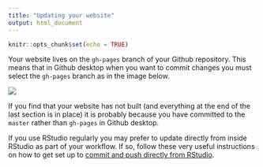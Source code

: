 ```yaml
---
title: "Updating your website"
output: html_document
---
```


```r
knitr::opts_chunk$set(echo = TRUE)
```

Your website lives on the `gh-pages` branch of your Github repository. This means that in Github desktop when you want to commit changes you must select the `gh-pages` branch as in the image below. 

![](images/update_desktop_ghpages.png)

If you find that your website has not built (and everything at the end of the last section is in place) it is probably because you have committed to the `master` rather than `gh-pages` in Github desktop. 

If you use RStudio regularly you may prefer to update directly from inside RStudio as part of your workflow. If so, follow these very useful instructions on how to get set up to [commit and push directly from RStudio](http://www.molecularecologist.com/2013/11/using-github-with-r-and-rstudio/).

